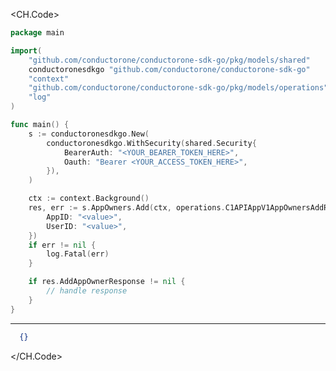 
<CH.Code>
```go Add.go
package main

import(
	"github.com/conductorone/conductorone-sdk-go/pkg/models/shared"
	conductoronesdkgo "github.com/conductorone/conductorone-sdk-go"
	"context"
	"github.com/conductorone/conductorone-sdk-go/pkg/models/operations"
	"log"
)

func main() {
    s := conductoronesdkgo.New(
        conductoronesdkgo.WithSecurity(shared.Security{
            BearerAuth: "<YOUR_BEARER_TOKEN_HERE>",
            Oauth: "Bearer <YOUR_ACCESS_TOKEN_HERE>",
        }),
    )

    ctx := context.Background()
    res, err := s.AppOwners.Add(ctx, operations.C1APIAppV1AppOwnersAddRequest{
        AppID: "<value>",
        UserID: "<value>",
    })
    if err != nil {
        log.Fatal(err)
    }

    if res.AddAppOwnerResponse != nil {
        // handle response
    }
}
```
---

```json Example Response
  {}
```
</CH.Code>
